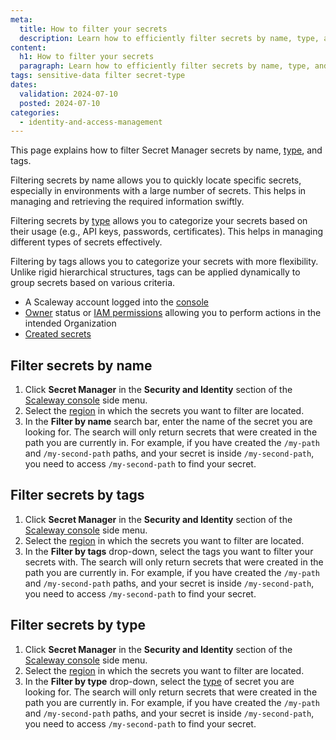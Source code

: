 ```yaml
---
meta:
  title: How to filter your secrets
  description: Learn how to efficiently filter secrets by name, type, and tags with our detailed documentation, and enhance your security practices.
content:
  h1: How to filter your secrets
  paragraph: Learn how to efficiently filter secrets by name, type, and tags with our detailed documentation, and enhance your security practices.
tags: sensitive-data filter secret-type
dates:
  validation: 2024-07-10
  posted: 2024-07-10
categories:
  - identity-and-access-management
---
```


This page explains how to filter Secret Manager secrets by name, [type](/identity-and-access-management/secret-manager/concepts/#secret-types/), and tags.

Filtering secrets by name allows you to quickly locate specific secrets, especially in environments with a large number of secrets. This helps in managing and retrieving the required information swiftly.

Filtering secrets by [type](/identity-and-access-management/secret-manager/concepts/#secret-types/) allows you to categorize your secrets based on their usage (e.g., API keys, passwords, certificates). This helps in managing different types of secrets effectively.

Filtering by tags allows you to categorize your secrets with more flexibility. Unlike rigid hierarchical structures, tags can be applied dynamically to group secrets based on various criteria.

<Macro id="requirements" />

- A Scaleway account logged into the [console](https://console.scaleway.com/)
- [Owner](/identity-and-access-management/iam/concepts/#owner/) status or [IAM permissions](/identity-and-access-management/iam/concepts/#permission/) allowing you to perform actions in the intended Organization
- [Created secrets](/identity-and-access-management/secret-manager/how-to/create-secret/)


## Filter secrets by name

1. Click **Secret Manager** in the **Security and Identity** section of the [Scaleway console](https://console.scaleway.com/) side menu.
2. Select the [region](/identity-and-access-management/secret-manager/concepts/#region/) in which the secrets you want to filter are located.
3. In the **Filter by name** search bar, enter the name of the secret you are looking for.
    <Message type="important">
     The search will only return secrets that were created in the path you are currently in. For example, if you have created the `/my-path` and `/my-second-path` paths, and your secret is inside `/my-second-path`, you need to access `/my-second-path` to find your secret.
    </Message>

## Filter secrets by tags

1. Click **Secret Manager** in the **Security and Identity** section of the [Scaleway console](https://console.scaleway.com/) side menu.
2. Select the [region](/identity-and-access-management/secret-manager/concepts/#region/) in which the secrets you want to filter are located.
3. In the **Filter by tags** drop-down, select the tags you want to filter your secrets with.
    <Message type="important">
     The search will only return secrets that were created in the path you are currently in. For example, if you have created the `/my-path` and `/my-second-path` paths, and your secret is inside `/my-second-path`, you need to access `/my-second-path` to find your secret.
    </Message>


## Filter secrets by type

1. Click **Secret Manager** in the **Security and Identity** section of the [Scaleway console](https://console.scaleway.com/) side menu.
2. Select the [region](/identity-and-access-management/secret-manager/concepts/#region/) in which the secrets you want to filter are located.
3. In the **Filter by type** drop-down, select the [type](/identity-and-access-management/secret-manager/concepts/#secret-types/) of secret you are looking for.
    <Message type="important">
     The search will only return secrets that were created in the path you are currently in. For example, if you have created the `/my-path` and `/my-second-path` paths, and your secret is inside `/my-second-path`, you need to access `/my-second-path` to find your secret.
    </Message>

